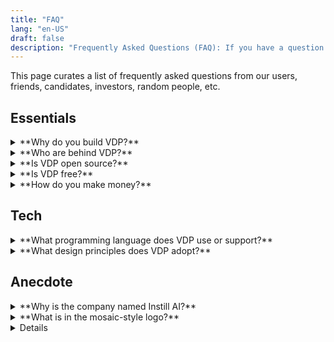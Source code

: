 ```yaml
---
title: "FAQ"
lang: "en-US"
draft: false
description: "Frequently Asked Questions (FAQ): If you have a question about the unstructured data ETL tool VDP https://github.com/instill-ai/vdp, you're in the right place"
---
```


This page curates a list of frequently asked questions from our users, friends, candidates, investors, random people, etc.

## Essentials

<ToggleBlock>
  <details> 
    <summary>**Why do you build VDP?**</summary>

    Modern data stack misses unstructured data processing.

    It is non-trivial to process unstructured data though.
    We used to suffer enough in devising our own deep learning models, putting the models in production, running the day-to-day operation, and endlessly building the peripheral MLOps tools to keep the production AI performance consistent.
    All these happened in-house and were non-scalable.

    There must be a better way, and Versatile Data Pipeline (VDP) is the answer.

    To prevail AI and to make it accessible to everyone, the point is not merely the algorithms (i.e., the AI models) but the infrastructure tooling to connect the value of the algorithms end-to-end with the modern data stack.

    You can find a more detailed narrative in our blog article [Why Instill AI exists](/blog/why-instill-ai-exists/?utm_source=documentation&utm_medium=link) and [Missing piece in modern data stack: unstructured data ETL](/blog/unstructured-data-etl/?utm_source=documentation&utm_medium=link).

  </details>
</ToggleBlock>

<ToggleBlock>
  <details> 
    <summary>**Who are behind VDP?**</summary>

    We are a nimble team formed by members working for years in Computer Vision, Machine Learning, Deep Learning, large-scale database, and cloud-native applications/infrastructure.
    We have in-depth experience in developing and maintaining sophisticated AI systems.

    Before we started to build VDP, we had fought with streaming large volume data (billions of images a day!) to automate Vision tasks using deep learning models, sweating blood to build everything from scratch.

    We have learned that model serving for an effective end-to-end data flow concerns not only **high throughput** and **low latency** but also **cost effectiveness**. These criteria are non-trivial to achieve altogether.
    In the end, we had successfully built a battle-proven AI system in-house and had the system run in production for years.

    What we had built can actually be modularised into working components to benefit a broader spectrum of AI tasks and industry sectors.
    We believe it's time to apply our experiences to make AI more accessible to everyone, especially the data industry.

  </details>
</ToggleBlock>

<ToggleBlock>
  <details> 
    <summary>**Is VDP open source?**</summary>

    VDP uses multiple licenses, including Elastic License 2.0 (ELv2) and open-source MIT License.
    Our mission is to make AI accessible to everyone. The best way to achieve this is to make VDP free to use and source available to everyone, while ensuring we safely create a sustainable business.
    Please check the [VDP License](/docs/vdp/license) in detail.

  </details>
</ToggleBlock>

<ToggleBlock>
  <details> 
    <summary>**Is VDP free?**</summary>

    Yes. VDP is source available so you can self-host it in your basement for free.

  </details>
</ToggleBlock>

<ToggleBlock>
  <details> 
    <summary>**How do you make money?**</summary>

    We offer fully managed VDP service on **Instill Cloud** to users who want to get all the power of VDP without any hassle.
    It is currently in **Open Alpha** testing phase - with all features **FREE**. For more information, see the [Pricing](/pricing) page. Rest assured that we will never charge you without your consent.

    We are adding new features every day and we need your feedback to help shape the future of the service and build Instill Cloud the best it can be.

    👉 [Try Instill Cloud free](https://console.instill.tech/?utm_source=documentation&utm_medium=link)

  </details>
</ToggleBlock>

## Tech

<ToggleBlock>
  <details> 
    <summary>**What programming language does VDP use or support?**</summary>

    VDP's backend components are Go-based and frontend console is written in Next.js, TypeScript, and TailwindCSS.

    Nonetheless, VDP is API-first and cloud-native. You can use cURL or the protobuf auto-generated codes to work with VDP. More developer-friendly multi-language SDKs are on our future roadmap.

  </details>
</ToggleBlock>

<ToggleBlock>
  <details> 
    <summary>**What design principles does VDP adopt?**</summary>

    - [Microservice](https://en.wikipedia.org/wiki/Microservices) architecture makes VDP to be extensible, flexible and reusable for scenarios where new components are constantly added in VDP.
      The overall microservice system can be also very efficient at scaling phase to scale each backend instances based on their individual workload.
      For example. the `connector-backend` might be way less busy compared with the `model-backend` in a `SYNC` VDP pipeline.

    - [IDEALS](https://www.infoq.com/articles/microservices-design-ideals) (**I**nterface segregation, **D**eployability, **E**vent-driven, **A**vailability over consistency, **L**oose coupling, and **S**ingle responsibility) design principle sets a rigorous framework when there comes to any VDP design questions in our day-to-day development.

    - [API-first](https://swagger.io/resources/articles/adopting-an-api-first-approach) approach comes naturally with the adoption of microservice and IDEALS. All backend components in VDP are implemented with API-first design principle so the contract is firmly established for whatever necessary integration task coming in the future.

    - [The twelve-factor methodology](https://12factor.net) provides a down-to-earth guideline for the development and deployment of VDP components.

    Building an effective and efficient machine learning product requires implementing the cutting-edge best practices of MLOps.
    There are many essential components involved in the MLOps cycle, and notably, these components are still evolving.

    We believe tooling development in AI and Data industry is marching toward a completely modularisation future, meaning that components in MLOps need to take into account flexibility, extensibility and composability as the first-class citizen as far as the design principle goes.

  </details>
</ToggleBlock>

## Anecdote

<ToggleBlock>
  <details> 
    <summary>**Why is the company named Instill AI?**</summary>

    We have been attempting to land AI products ever since the surge of deep learning in 2014.
    On the way, we have learned how challenging this can be. To build effective AI products, educate the market about the AI, and eventually see the AI products helping people in real life.
    It is fair to say that we, the whole industry, still have a long way to go.

    We are enthusiastic about being on the journey, to instill the AI technologies gradually to the industry.

    The name is also inspired by a Chinese poem "Delighting in Rain on a Spring Night (春夜喜雨)" by Du Fu (杜甫), particularly for reifying the word "instill":

    > 好雨知時節，當春乃發生。
    > 隨風潛入夜，潤物細無聲。
    > 野徑雲俱黑，江船火獨明。
    > 曉看紅濕處，花重錦官城。

    It's pretty hard to have this poem precisely translated in English, but anyway the main idea is to express how delightful when hard working finally pays off.

  </details>
</ToggleBlock>

<ToggleBlock>
  <details> 
    <summary>**What is in the mosaic-style logo?**</summary>

    Our visual designer [Wen Chen](https://mrwenchen.com/about) has done a great job to embed Instill AI and the meaning of our effort into the logo.

    <div align="center">
      <ZoomableImg
        src="/docs-assets/vdp/why-logo.png"
        alt="logo"
        width="400px"
      />
    </div>

  </details>
</ToggleBlock>

<ToggleBlock>
  <details>

    <summary>**Which one is Instill AI?**</summary>

    Among all the other Instill AIs you could ever find on the Internet, Instill AI with the domain `instill.tech` is the earliest incorporated company in the UK (on 11 June 2020).

    If you Google "Instill AI", please always refer to the right one: https://www.instill.tech to find us. 😉

  </details>
</ToggleBlock>
